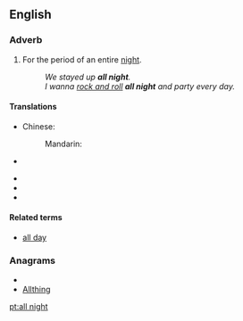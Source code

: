 ==English==

===Adverb===
{{en-adv|pos=[[all]] [[night]]|-}}

# For the period of an entire [[night]].
#: ''We stayed up '''all night'''.''
#: ''I wanna [[rock and roll]] '''all night''' and party every day.''

====Translations====
{{trans-top|entire night}}
* Chinese:
*: Mandarin: {{t|zh|整夜|tr=zhěngyè|sc=Hani}}
* {{trreq|Finnish}}
{{trans-mid}}
* {{trreq|Georgian}}
* {{trreq|Macedonian}}
* {{trreq|Tamil}}
{{trans-bottom}}

====Related terms====
* [[all day]]

===Anagrams===
* {{alphagram|aghillnt}}
* [[Allthing#English|Allthing]]

[[pt:all night]]